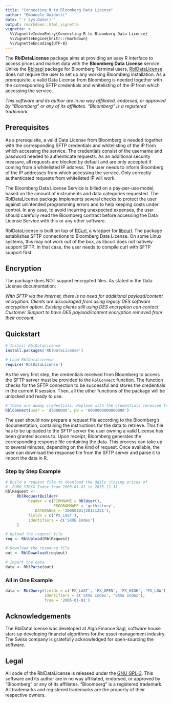 ```yaml
---
title: "Connecting R to Bloomberg Data License"
author: "Emanuele Guidotti"
date: "`r Sys.Date()`"
output: rmarkdown::html_vignette
vignette: >
  %\VignetteIndexEntry{Connecting R to Bloomberg Data License}
  %\VignetteEngine{knitr::rmarkdown}
  %\VignetteEncoding{UTF-8}
---
```


The __RblDataLicense__ package aims at providing an easy R interface to access prices and market data with the __Bloomberg Data License__ service. Unlike the [Rblpapi](https://cran.r-project.org/package=Rblpapi) package for Bloomberg Terminal users, [RblDataLicense](https://cran.r-project.org/package=RblDataLicense) does not require the user to set up any working Bloomberg installation. As a prerequisite, a valid Data License from Bloomberg is needed together with the corresponding SFTP credentials and whitelisting of the IP from which accessing the service.

_This software and its author are in no way affiliated, endorsed, or approved by "Bloomberg" or any of its affiliates. "Bloomberg" is a registered trademark._



## Prerequisites

As a prerequisite, a valid Data License from Bloomberg is needed together with the corresponding SFTP credentials and whitelisting of the IP from which accessing the service. The credentials consist of the username and password needed to authenticate requests. As an additional security measure, all requests are blocked by default and are only accepted if coming from a whitelisted IP address. The user needs to inform Bloomberg of the IP addresses from which accessing the service. Only correctly authenticated requests from whitelisted IP will work. 

The Bloomberg Data License Service is billed on a pay-per-use model, based on the amount of instruments and data categories requested. The RblDataLicense package implements several checks to protect the user against unintended programming errors and to help keeping costs under control. In any case, to avoid incurring unexpected expenses, the user should carefully read the Bloomberg contract before accessing the Data License Service with this or any other software.

RblDataLicense is built on top of [RCurl](https://cran.r-project.org/package=RCurl), a wrapper for [libcurl](https://curl.haxx.se/libcurl/). The package establishes SFTP connections to Bloomberg Data License. On some Linux systems, this may not work out of the box, as libcurl does not natively support SFTP. In that case, the user needs to compile curl with SFTP support first. 

## Encryption

The package does NOT support encrypted files. As stated in the Data License documentation:

_With SFTP via the Internet, there is no need for additional payload/content encryption. Clients are discouraged from using legacy DES software encryption option. Existing clients still using DES encryption can contact Customer Support to have DES payload/content encryption removed from their account._

## Quickstart

```R
# Install RblDataLicense
install.packages('RblDataLicense')

# Load RblDataLicense
require('RblDataLicense')
```

As the very first step, the credentials received from Bloomberg to access the SFTP server must be provided to the `RblConnect` function. The function checks for the SFTP connection to be successful and stores the credentials in the current R session. Then, all the other functions of the package will be unlocked and ready to use.

```R
# These are dummy credentials. Replace with the credentials received from Bloomberg
RblConnect(user = 'dl000000', pw = '0000000000000000') 
```

The user should now prepare a request file according to the Bloomberg's documentation, containing the instructions for the data to retrieve. This file has to be uploaded to the SFTP server the user owning a valid License has been granted access to. Upon receipt, Bloomberg generates the corresponding response file containing the data. This process can take up to several minutes, depending on the kind of request. Once available, the user can download the response file from the SFTP server and parse it to import the data in R.

### Step by Step Example

```R
# Build a request file to download the daily closing prices of
#  EURO STOXX Index from 2005-01-01 to 2015-12-31
RblRequest <- 
     RblRequestBuilder(
          header = c(FIRMNAME = RblUser(),
                     PROGRAMNAME = 'gethistory',
		     DATERANGE = '20050101|20151231'),
          fields = c('PX_LAST'),
          identifiers = c('SXXE Index')
     )

# Upload the request file
req <- RblUpload(RblRequest)

# Download the response file
out <- RblDownload(req$out)

# Import the data
data <- RblParse(out)
```

### All in One Example

```R
data <- RblQuery(fields = c('PX_LAST', 'PX_OPEN', 'PX_HIGH', 'PX_LOW'), 
                 identifiers = c('SXXE Index', "SX5E Index"), 
                 from = '2005-01-01')
```

## Acknowledgements

The RblDataLicense was developed at Algo Finance Sagl, software house start-up developing financial algorithms for the asset management industry. The Swiss company is gratefully acknowledged for open-sourcing the software.

## Legal

All code of the RblDataLicense is released under the [GNU GPL-3](https://cran.r-project.org/web/licenses/GPL-3). This software and its author are in no way affiliated, endorsed, or approved by "Bloomberg" or any of its affiliates. "Bloomberg" is a registered trademark. All trademarks and registered trademarks are the property of their respective owners.

